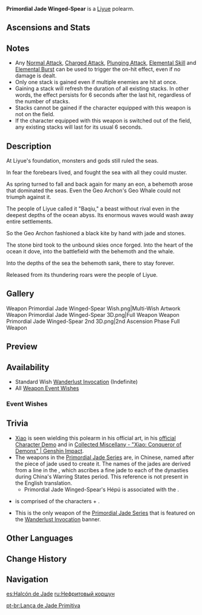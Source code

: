 {{Weapon Infobox
|id             = 13505
|image          = <gallery>
Weapon Primordial Jade Winged-Spear.png|Base
Weapon Primordial Jade Winged-Spear 2nd.png|2nd Ascension
</gallery>
|type           = Polearm
|releaseDate    = 2020-09-28
|rarity         = 5
|base_atk       = 48
|2nd_stat_type  = CRIT Rate
|2nd_stat       = 4.8%
|obtain         = Wishes
|series         = Primordial Jade
|passive        = Eagle Spear of Justice
|effect         = On hit, increases ATK by (var1)% for 6s. Max 7 stacks. This effect can only occur once every 0.3s. While in possession of the maximum possible stacks, DMG dealt is increased by (var2)%.
|eff_rank1_var1 = 3.2
|eff_rank2_var1 = 3.9
|eff_rank3_var1 = 4.6
|eff_rank4_var1 = 5.3
|eff_rank5_var1 = 6.0
|eff_rank1_var2 = 12
|eff_rank2_var2 = 15
|eff_rank3_var2 = 18
|eff_rank4_var2 = 21
|eff_rank5_var2 = 24
|eff_att1       = ATK
|eff_att2       = DMG Bonus
}}
{{Description|A jade polearm made by the archons, capable of slaying ancient beasts.}}
'''Primordial Jade Winged-Spear''' is a [[Liyue]] polearm.

==Ascensions and Stats==
{{Weapon Ascensions and Stats
|ascendMat1 = Luminous Sands from Guyun
|ascendMat2 = Lustrous Stone from Guyun
|ascendMat3 = Relic from Guyun
|ascendMat4 = Divine Body from Guyun
|bossMat1   = Hunter's Sacrificial Knife
|bossMat2   = Agent's Sacrificial Knife
|bossMat3   = Inspector's Sacrificial Knife
|commonMat1 = Recruit's Insignia
|commonMat2 = Sergeant's Insignia
|commonMat3 = Lieutenant's Insignia
}}

==Notes==
* Any [[Normal Attack]], [[Charged Attack]], [[Plunging Attack]], [[Elemental Skill]] and [[Elemental Burst]] can be used to trigger the on-hit effect, even if no damage is dealt.
* Only one stack is gained even if multiple enemies are hit at once.
* Gaining a stack will refresh the duration of all existing stacks. In other words, the effect persists for 6 seconds after the last hit, regardless of the number of stacks.
* Stacks cannot be gained if the character equipped with this weapon is not on the field.
* If the character equipped with this weapon is switched out of the field, any existing stacks will last for its usual 6 seconds.

==Description==
At Liyue's foundation, monsters and gods still ruled the seas.

In fear the forebears lived, and fought the sea with all they could muster.

As spring turned to fall and back again for many an eon, a behemoth arose that dominated the seas. Even the Geo Archon's Geo Whale could not triumph against it.

The people of Liyue called it "Baqiu," a beast without rival even in the deepest depths of the ocean abyss. Its enormous waves would wash away entire settlements.

So the Geo Archon fashioned a black kite by hand with jade and stones.

The stone bird took to the unbound skies once forged. Into the heart of the ocean it dove, into the battlefield with the behemoth and the whale.

Into the depths of the sea the behemoth sank, there to stay forever.

Released from its thundering roars were the people of Liyue.

==Gallery==
<gallery hideaddbutton="true" captionalign="center">
Weapon Primordial Jade Winged-Spear Wish.png|Multi-Wish Artwork
Weapon Primordial Jade Winged-Spear 3D.png|Full Weapon
Weapon Primordial Jade Winged-Spear 2nd 3D.png|2nd Ascension Phase Full Weapon
</gallery>

==Preview==
{{Preview
|file=Weapon_Primordial_Jade_Winged-Spear_Ability_Activation_Effect
|caption=Eagle Spear of Justice - activation effect
}}

==Availability==
*Standard Wish [[Wanderlust Invocation]] (Indefinite)
*All [[Weapon Event Wishes]]

===Event Wishes===
{{Featured}}

==Trivia==
*[[Xiao]] is seen wielding this polearm in his official art, in his [https://youtu.be/sjozpa9DsZU official Character Demo] and in [https://youtu.be/kCmvCpYL34U Collected Miscellany - "Xiao: Conqueror of Demons" | Genshin Impact].
*The weapons in the [[Primordial Jade Series]] are, in Chinese, named after the piece of jade used to create it. The names of the jades are derived from a line in the {{Lang|Strategies of the Warring States|zh=战国策}}, which ascribes a fine jade to each of the dynasties during China's Warring States period. This reference is not present in the English translation.
**Primordial Jade Winged-Spear's Hépú is associated with the {{w|State of Chu}}.
*{{Lang|Baqiu|zh=八虬|zh_rm=Bāqiú}} is comprised of the characters {{Lang|mini=1|zh=八|zh_tl=eight}} + {{Lang|mini=1|zh=虬|zh_tl=young horned dragon}}.
*This is the only weapon of the [[Primordial Jade Series]] that is featured on the [[Wanderlust Invocation]] banner.

==Other Languages==
{{Other Languages
|en      = Primordial Jade Winged-Spear
|zhs     = 和璞鸢
|zhs_rm  = Hépú Yuān
|zht     = 和璞鳶
|zht_rm  = Hépú Yuān
|zh_tl   = The {{w|Kite (bird)|Kite}} [Made of] Fine Jade
|ja      = 和璞鳶
|ja_rm   = Wahakutobi
|ja_tl   = The {{w|Kite (bird)|Kite}} [Made of] Fine Jade
|ko      = 화박연
|ko_rm   = Hwabakyeon
|ko_tl   = The {{w|Kite (bird)|Kite}} [Made of] Fine Jade
|es      = Halcón de Jade
|es_tl   = Jade Falcon
|fr      = Lance de jade ailée
|fr_tl   = Jade Winged-Spear
|ru      = Нефритовый коршун
|ru_tl   = Jade Kite
|th      = Primordial Jade Winged-Spear
|vi      = {{tt|Hòa Phác Diên|和璞鳶}}
|vi_tl   = The {{w|Kite (bird)|Kite}} [Made of] Fine Jade
|de      = Urzeitlicher Jadespeer
|de_tl   = Primordial Jade Spear
|id      = Primordial Jade Winged-Spear
|pt      = Lança de Jade Primitiva
|pt_tl   = Primitive Jade Spear
}}

==Change History==
{{Change History|1.0}}

==Navigation==
{{Weapons by Series Navbox|series=Primordial Jade}}
{{Weapon Navbox|type=Polearms}}

[[es:Halcón de Jade]]
[[ru:Нефритовый коршун]]

[[pt-br:Lança de Jade Primitiva]]
